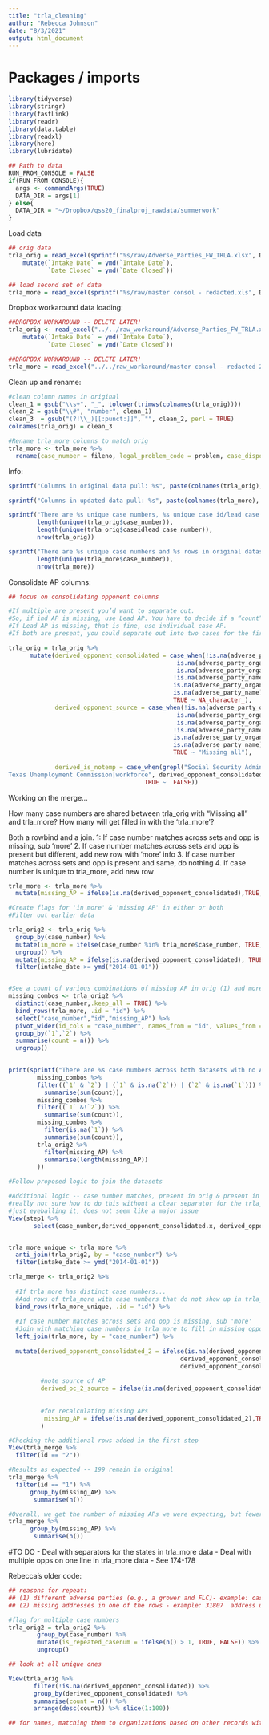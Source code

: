 ```yaml
---
title: "trla_cleaning"
author: "Rebecca Johnson"
date: "8/3/2021"
output: html_document
---
```



# Packages / imports

```r
library(tidyverse)
library(stringr)
library(fastLink)
library(readr)
library(data.table)
library(readxl)
library(here)
library(lubridate)

## Path to data
RUN_FROM_CONSOLE = FALSE
if(RUN_FROM_CONSOLE){
  args <- commandArgs(TRUE)
  DATA_DIR = args[1]
} else{
  DATA_DIR = "~/Dropbox/qss20_finalproj_rawdata/summerwork"
}
```

Load data

```r
## orig data 
trla_orig = read_excel(sprintf("%s/raw/Adverse_Parties_FW_TRLA.xlsx", DATA_DIR)) %>%
    mutate(`Intake Date` = ymd(`Intake Date`),
           `Date Closed` = ymd(`Date Closed`))

## load second set of data
trla_more = read_excel(sprintf("%s/raw/master consol - redacted.xls", DATA_DIR))

```


Dropbox workaround data loading:
```r

##DROPBOX WORKAROUND -- DELETE LATER!
trla_orig <- read_excel("../../raw_workaround/Adverse_Parties_FW_TRLA.xlsx") %>%
    mutate(`Intake Date` = ymd(`Intake Date`),
           `Date Closed` = ymd(`Date Closed`))

##DROPBOX WORKAROUND -- DELETE LATER!
trla_more = read_excel("../../raw_workaround/master consol - redacted 2.xls")
```


Clean up and rename:
```r
#clean column names in original
clean_1 = gsub("\\s+", "_", tolower(trimws(colnames(trla_orig))))
clean_2 = gsub("\\#", "number", clean_1)
clean_3  = gsub("(?!\\_)[[:punct:]]", "", clean_2, perl = TRUE)
colnames(trla_orig) = clean_3

#Rename trla_more columns to match orig
trla_more <- trla_more %>%
  rename(case_number = fileno, legal_problem_code = problem, case_disposition = appsts, intake_date = date_intrv, derived_opponent_consolidated = opponent, date_closed = date_close)

```


Info:
```r
sprintf("Columns in original data pull: %s", paste(colnames(trla_orig), collapse = ";")) 

sprintf("Columns in updated data pull: %s", paste(colnames(trla_more), collapse = ";")) 

sprintf("There are %s unique case numbers, %s unique case id/lead case ids, and %s rows in original dataset",
        length(unique(trla_orig$case_number)),
        length(unique(trla_orig$caseidlead_case_number)),
        nrow(trla_orig))

sprintf("There are %s unique case numbers and %s rows in original dataset",
        length(unique(trla_more$case_number)),
        nrow(trla_more))

```


Consolidate AP columns:
```r
## focus on consolidating opponent columns

#If multiple are present you’d want to separate out.
#So, if ind AP is missing, use Lead AP. You have to decide if a “count” is tied to an individual client or to a group case.
#If Lead AP is missing, that is fine, use individual case AP.
#If both are present, you could separate out into two cases for the first occurrence? Or for each depending on how you’ve decided to count.

trla_orig = trla_orig %>%
      mutate(derived_opponent_consolidated = case_when(!is.na(adverse_party_organization) ~ adverse_party_organization,
                                               is.na(adverse_party_organization) & !is.na(lead_case_ap_organization) ~ lead_case_ap_organization,
                                               is.na(adverse_party_organization) & is.na(lead_case_ap_organization) &
                                              !is.na(adverse_party_name) ~ adverse_party_name,
                                              is.na(adverse_party_organization) & is.na(lead_case_ap_organization) &
                                              is.na(adverse_party_name) & !is.na(lead_case_ap_name) ~ lead_case_ap_name,
                                              TRUE ~ NA_character_),
             derived_opponent_source = case_when(!is.na(adverse_party_organization) ~ "AP org",
                                               is.na(adverse_party_organization) & !is.na(lead_case_ap_organization) ~ "Lead AP org",
                                               is.na(adverse_party_organization) & is.na(lead_case_ap_organization) &
                                              !is.na(adverse_party_name) ~ "AP name",
                                              is.na(adverse_party_organization) & is.na(lead_case_ap_organization) &
                                              is.na(adverse_party_name) & !is.na(lead_case_ap_name) ~ "Lead AP name",
                                              TRUE ~ "Missing all"),
             
             derived_is_notemp = case_when(grepl("Social Security Administration|Department of Labor|Workforce|Department|Dept|U.S. Immigration and Customs Enforcement|United States Customs and Border Protection|United States Environmental Protection Agency|United States Immigration and Naturalization Service|United States of America|Texas Attorney General|Texas Employment Commission|US Citizenship And Immigration Services|	
Texas Unemployment Commission|workforce", derived_opponent_consolidated) ~ TRUE,
                                      TRUE ~  FALSE)) 
```


Working on the merge...

How many case numbers are shared between trla_orig with "Missing all" and trla_more?
How many will get filled in with the 'trla_more'?

Both a rowbind and a join.
1: If case number matches across sets and opp is missing, sub 'more'
2. If case number matches across sets and opp is present but different, add new row with 'more' info
3. If case number matches across sets and opp is present and same, do nothing
4. If case number is unique to trla_more, add new row


```r

trla_more <- trla_more %>%
  mutate(missing_AP = ifelse(is.na(derived_opponent_consolidated),TRUE,FALSE))

#Create flags for 'in more' & 'missing AP' in either or both
#Filter out earlier data

trla_orig2 <- trla_orig %>%
  group_by(case_number) %>%
  mutate(in_more = ifelse(case_number %in% trla_more$case_number, TRUE, FALSE)) %>%
  ungroup() %>%
  mutate(missing_AP = ifelse(is.na(derived_opponent_consolidated), TRUE, FALSE)) %>%
  filter(intake_date >= ymd("2014-01-01"))


#See a count of various combinations of missing AP in orig (1) and more (2)
missing_combos <- trla_orig2 %>%
  distinct(case_number,.keep_all = TRUE) %>%
  bind_rows(trla_more, .id = "id") %>%
  select("case_number","id","missing_AP") %>%
  pivot_wider(id_cols = "case_number", names_from = "id", values_from = "missing_AP") %>%
  group_by(`1`,`2`) %>%
  summarise(count = n()) %>%
  ungroup()

  
print(sprintf("There are %s case numbers across both datasets with no AP in either set. There are %s case numbers in trla_orig with a match in trla_more. There are %s case numbers in trla_more but not in trla_orig. There are %s cases with missing AP in trla_orig before merging.",
        missing_combos %>%
        filter((`1` & `2`) | (`1` & is.na(`2`)) | (`2` & is.na(`1`))) %>%
          summarise(sum(count)),
        missing_combos %>%
        filter((`1` &!`2`)) %>%
          summarise(sum(count)),
        missing_combos %>%
          filter(is.na(`1`)) %>%
          summarise(sum(count)),
        trla_orig2 %>%
          filter(missing_AP) %>%
          summarise(length(missing_AP))
        ))

```


```r
#Follow proposed logic to join the datasets

#Additional logic -- case number matches, present in orig & present in more, but diff AP
#really not sure how to do this without a clear separator for the trla_more opponent data
#just eyeballing it, does not seem like a major issue
View(step1 %>%
       select(case_number,derived_opponent_consolidated.x, derived_opponent_consolidated.y, missing_AP.x, missing_AP.y))


trla_more_unique <- trla_more %>%
  anti_join(trla_orig2, by = "case_number") %>%
  filter(intake_date >= ymd("2014-01-01"))

trla_merge <- trla_orig2 %>%
  
  #If trla_more has distinct case numbers...
  #Add rows of trla_more with case numbers that do not show up in trla_orig
  bind_rows(trla_more_unique, .id = "id") %>%
  
  #If case number matches across sets and opp is missing, sub 'more'
  #Join with matching case numbers in trla_more to fill in missing opponent info
  left_join(trla_more, by = "case_number") %>%
  
  mutate(derived_opponent_consolidated_2 = ifelse(is.na(derived_opponent_consolidated.x), 
                                                derived_opponent_consolidated.y, 
                                                derived_opponent_consolidated.x),
         
         #note source of AP
         derived_oc_2_source = ifelse(is.na(derived_opponent_consolidated_2), NA, ifelse(id == "2",
                                                                                        "trla_more",                                                                                  ifelse(is.na(derived_opponent_consolidated.x),"trla_more","trla_orig"))),
          
         #for recalculating missing APs                            
          missing_AP = ifelse(is.na(derived_opponent_consolidated_2),TRUE,FALSE)
         ) 

#Checking the additional rows added in the first step
View(trla_merge %>%
  filter(id == "2"))

#Results as expected -- 199 remain in original
trla_merge %>%
  filter(id == "1") %>%
      group_by(missing_AP) %>%
       summarise(n())

#Overall, we get the number of missing APs we were expecting, but fewer because we filtered out pre-2014 for the unique trla_more rows
trla_merge %>%
      group_by(missing_AP) %>%
       summarise(n())

```

#TO DO
- Deal with separators for the states in trla_more data
- Deal with multiple opps on one line in trla_more data
- See 174-178


Rebecca's older code:
```r

## reasons for repeat:
## (1) different adverse parties (e.g., a grower and FLC)- example: case 01-105990 - address later when merging to jobs
## (2) missing addresses in one of the rows - example: 31807  address using group_by pre jobs merge (after cleaning adverse party field)

#flag for multiple case numbers
trla_orig2 = trla_orig2 %>%
        group_by(case_number) %>%
        mutate(is_repeated_casenum = ifelse(n() > 1, TRUE, FALSE)) %>%
        ungroup() 

```


```r
## look at all unique ones

View(trla_orig %>% 
       filter(!is.na(derived_opponent_consolidated)) %>% 
       group_by(derived_opponent_consolidated) %>% 
       summarise(count = n()) %>%
       arrange(desc(count)) %>% slice(1:100))

## for names, matching them to organizations based on other records with name
```